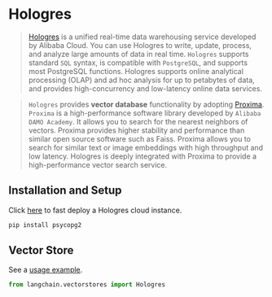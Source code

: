 # Hologres

>[Hologres](https://www.alibabacloud.com/help/en/hologres/latest/introduction) is a unified real-time data warehousing service developed by Alibaba Cloud. You can use Hologres to write, update, process, and analyze large amounts of data in real time. 
>`Hologres` supports standard `SQL` syntax, is compatible with `PostgreSQL`, and supports most PostgreSQL functions. Hologres supports online analytical processing (OLAP) and ad hoc analysis for up to petabytes of data, and provides high-concurrency and low-latency online data services. 

>`Hologres` provides **vector database** functionality by adopting [Proxima](https://www.alibabacloud.com/help/en/hologres/latest/vector-processing).
>`Proxima` is a high-performance software library developed by `Alibaba DAMO Academy`. It allows you to search for the nearest neighbors of vectors. Proxima provides higher stability and performance than similar open source software such as Faiss. Proxima allows you to search for similar text or image embeddings with high throughput and low latency. Hologres is deeply integrated with Proxima to provide a high-performance vector search service.

## Installation and Setup

Click [here](https://www.alibabacloud.com/zh/product/hologres) to fast deploy a Hologres cloud instance.

```bash
pip install psycopg2
```

## Vector Store

See a [usage example](/docs/modules/data_connection/vectorstores/integrations/hologres).

```python
from langchain.vectorstores import Hologres
```
